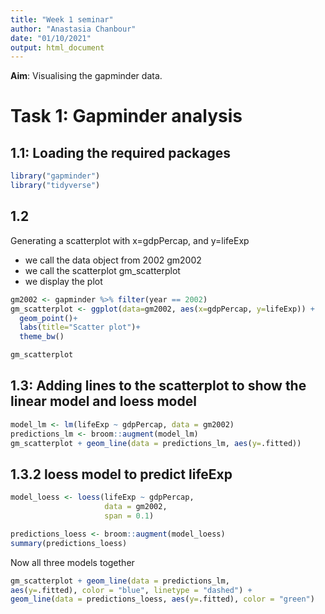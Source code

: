 ```yaml
---
title: "Week 1 seminar"
author: "Anastasia Chanbour"
date: "01/10/2021"
output: html_document
---
```


**Aim**: Visualising the gapminder data.

#  Task 1: Gapminder analysis

##  1.1: Loading the required packages
```r
library("gapminder")
library("tidyverse")
```

##  1.2
Generating a scatterplot with x=gdpPercap, and y=lifeExp

 - we call the data object from 2002 gm2002
 - we call the scatterplot gm_scatterplot
 - we display the plot


```r
gm2002 <- gapminder %>% filter(year == 2002)
gm_scatterplot <- ggplot(data=gm2002, aes(x=gdpPercap, y=lifeExp)) +
  geom_point()+
  labs(title="Scatter plot")+
  theme_bw()

gm_scatterplot

```


##  1.3: Adding lines to the scatterplot to show the linear model and loess model

```r
model_lm <- lm(lifeExp ~ gdpPercap, data = gm2002)
predictions_lm <- broom::augment(model_lm)
gm_scatterplot + geom_line(data = predictions_lm, aes(y=.fitted))

```

## 1.3.2 loess model to predict lifeExp

```r
model_loess <- loess(lifeExp ~ gdpPercap,
                     data = gm2002,
                     span = 0.1)

predictions_loess <- broom::augment(model_loess)
summary(predictions_loess)

```

Now all three models together
```r
gm_scatterplot + geom_line(data = predictions_lm,
aes(y=.fitted), color = "blue", linetype = "dashed") +
geom_line(data = predictions_loess, aes(y=.fitted), color = "green")
```
